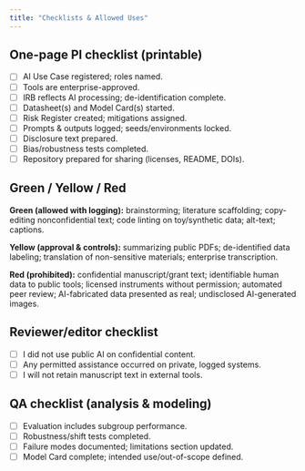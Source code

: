 ```yaml
---
title: "Checklists & Allowed Uses"
---
```



## One-page PI checklist (printable)
- [ ] AI Use Case registered; roles named.
- [ ] Tools are enterprise-approved.
- [ ] IRB reflects AI processing; de-identification complete.
- [ ] Datasheet(s) and Model Card(s) started.
- [ ] Risk Register created; mitigations assigned.
- [ ] Prompts & outputs logged; seeds/environments locked.
- [ ] Disclosure text prepared.
- [ ] Bias/robustness tests completed.
- [ ] Repository prepared for sharing (licenses, README, DOIs).


## Green / Yellow / Red
**Green (allowed with logging):** brainstorming; literature scaffolding; copy-editing nonconfidential text; code linting on toy/synthetic data; alt-text; captions.


**Yellow (approval & controls):** summarizing public PDFs; de-identified data labeling; translation of non-sensitive materials; enterprise transcription.


**Red (prohibited):** confidential manuscript/grant text; identifiable human data to public tools; licensed instruments without permission; automated peer review; AI-fabricated data presented as real; undisclosed AI-generated images.


## Reviewer/editor checklist
- [ ] I did not use public AI on confidential content.
- [ ] Any permitted assistance occurred on private, logged systems.
- [ ] I will not retain manuscript text in external tools.


## QA checklist (analysis & modeling)
- [ ] Evaluation includes subgroup performance.
- [ ] Robustness/shift tests completed.
- [ ] Failure modes documented; limitations section updated.
- [ ] Model Card complete; intended use/out-of-scope defined.

